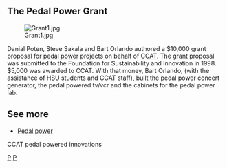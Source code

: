 {{TOCright}}


==The Pedal Power Grant==

[[Image:Grant1.jpg]]

Danial Poten, Steve Sakala and Bart Orlando authored a $10,000 grant proposal for [[pedal power]] projects on behalf of [[CCAT]]. The grant proposal was submitted to the Foundation for Sustainability and Innovation in 1998. $5,000 was awarded to CCAT. With that money, Bart Orlando, (with the assistance of HSU students and CCAT staff), built the pedal power concert generator, the pedal powered tv/vcr and the cabinets for the pedal power lab.

==See more==
*[[Pedal power]]
<categorytree mode=pages depth=0>CCAT pedal powered innovations</categorytree>

{{CCATpage}}

[[Category:CCAT pedal powered innovations|P]]
[[Category:CCAT|P]]
